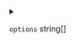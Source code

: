 
<details>
<summary>

`options`  <span class="config-field-type">string[]</span> 

</summary>

Options are options that can be selected when the variable question is asked

</details>
